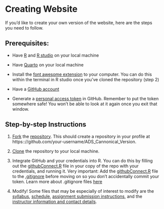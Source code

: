 # Creating Website

If you'd like to create your own version of the website, here are the steps you need to follow.

## Prerequisites:

-   Have [R](https://posit.co/download/rstudio-desktop/) and [R studio](https://posit.co/download/rstudio-desktop/) on your local machine

-   Have [Quarto](https://quarto.org/docs/get-started/) on your local machine

- Install the [font awesome extension](https://github.com/quarto-ext/fontawesome) to your computer. You can do this within the terminal in R studio once you've cloned the repository (step 2)

-   Have a [GitHub account](https://docs.github.com/en/get-started/signing-up-for-github/signing-up-for-a-new-github-account)

-   Generate a [personal access token](https://docs.github.com/en/authentication/keeping-your-account-and-data-secure/creating-a-personal-access-token) in GitHub. Remember to put the token somewhere safe! You won't be able to look at it again once you exit that window.



## Step-by-step Instructions

1.  [Fork](https://docs.github.com/en/get-started/quickstart/fork-a-repo) the [repository](https://github.com/BiodiversityDataScienceCorp/ADS_Cannonical_Version). This should create a repository in your profile at https:://github.com/your-username/ADS_Cannonical_Version.

2.  [Clone](https://docs.github.com/en/repositories/creating-and-managing-repositories/cloning-a-repository) the repository to your local machine. 

3. Integrate GitHub and your credentials into R. You can do this by filling out the [githubConnect.R](githubConnect.R) file in your copy of the repo with your credentials, and running it. Very important: Add the [githubConnect.R](githubConnect.R) file to the [.gitignore](.gitignore) before moving on so you don't accidentally commit your token. Learn more about .gitignore files [here](https://www.freecodecamp.org/news/gitignore-what-is-it-and-how-to-add-to-repo/)

4. Modify! 
Some files that may be especially of interest to modify are the [syllabus](../Info/syllabus.qmd), [schedule](../schedule.qmd), [assignment submission instructions](../Assignments/assignments.qmd), and the [instructor information and contact details](../Info/our_team.qmd). 

